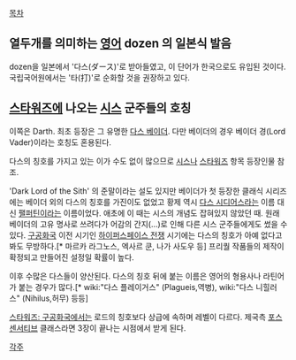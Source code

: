 [[목차]]

== 열두개를 의미하는 [[영어]] dozen 의 일본식 발음 ==
dozen을 일본에서 '다스(ダース)'로 받아들였고, 이 단어가 한국으로도 유입된 것이다. 국립국어원에서는 '타(打)'로 순화할 것을 권장하고 있다.

== [[스타워즈]]에 나오는 [[시스]] 군주들의 호칭 ==

이쪽은 Darth. 최초 등장은 그 유명한 [[다스 베이더]]. 다만 베이더의 경우 베이더 경(Lord Vader)이라는 호칭도 혼용된다.

다스의 칭호를 가지고 있는 이가 수도 없이 많으므로 [[시스]]나 [[스타워즈]] 항목 등장인물 참조.

'Dark Lord of the Sith' 의 준말이라는 설도 있지만 베이더가 첫 등장한 클래식 시리즈에는 베이더 외의 다스의 칭호를 가진이도 없었고 황제 역시 [[다스 시디어스]]라는 이름 대신 [[팰퍼틴]]이라는 이름이었다. 애초에 이 때는 시스의 개념도 잡혀있지 않았던 때. 원래 베이더의 고유 명사로 쓰려다가 어감의 간지(...)로 인해 다른 시스 군주들에게도 썼을 수 있다. [[구공화국]] 이전 시기인 [[하이퍼스페이스 전쟁]] 시기에는 다스의 칭호가 아예 없다고 봐도 무방하다.[* 마르카 라그노스, 엑사르 쿤, 나가 사도우 등] 프리퀄 작품들의 제작이 확정되고 만들어진 설정일 확률이 높다.

이후 수많은 다스들이 양산된다. 다스의 칭호 뒤에 붙는 이름은 영어의 형용사나 라틴어가 붙는 경우가 많다.[* wiki:"다스 플레이거스" (Plagueis,역병), wiki:"다스 니힐러스" (Nihilus,허무) 등등]

[[스타워즈: 구공화국]]에서는 로드의 칭호보다 상급에 속하며 레벨이 다르다. 제국측 [[포스 센서티브]] 클래스라면 3장이 끝나는 시점에서 받게 된다.

[[각주]]
